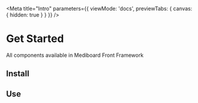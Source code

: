 

<Meta
  title="Intro"
  parameters={{
    viewMode: 'docs',
    previewTabs: {
      canvas: { hidden: true }
    }
  }}
/>

# Get Started

All components available in Mediboard Front Framework

## Install

## Use
